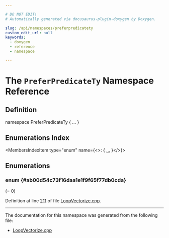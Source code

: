 ```yaml
---

# DO NOT EDIT!
# Automatically generated via docusaurus-plugin-doxygen by Doxygen.

slug: /api/namespaces/preferpredicatety
custom_edit_url: null
keywords:
  - doxygen
  - reference
  - namespace

---
```





# The `PreferPredicateTy` Namespace Reference

<DoxygenPage pluginConfig={pluginConfig}>



## Definition

<CodeBlock>namespace PreferPredicateTy &#123; ... &#125;</CodeBlock>

## Enumerations Index

<MembersIndex>

<MembersIndexItem
  type="enum"
  name={<>:  &#123; <a href="#ab00d54c73f16daa1e1f9f65f77db0cda">...</a> &#125;</>}>
</MembersIndexItem>

</MembersIndex>


<SectionDefinition>

## Enumerations

### enum  {#ab00d54c73f16daa1e1f9f65f77db0cda}

<MemberDefinition
  prototype="enum PreferPredicateTy::Option ">

<EnumerationList title="Enumeration values">

<Link id="ab00d54c73f16daa1e1f9f65f77db0cdaa114bc9020d046f551b06f41f6f4539f7" />
<EnumerationListItem name="ScalarEpilogue">
 (= 0)
</EnumerationListItem>

<Link id="ab00d54c73f16daa1e1f9f65f77db0cdaa3111b239a92c1674cea87d025e818091" />
<EnumerationListItem name="PredicateElseScalarEpilogue">

</EnumerationListItem>

<Link id="ab00d54c73f16daa1e1f9f65f77db0cdaa5e6f0abe1c426939c61d8924cfa02e5a" />
<EnumerationListItem name="PredicateOrDontVectorize">

</EnumerationListItem>

</EnumerationList>

Definition at line <a href="/docs/api/files/lib/lib/transforms/lib/transforms/vectorize/loopvectorize-cpp/#l00211">211</a> of file <a href="/docs/api/files/lib/lib/transforms/lib/transforms/vectorize/loopvectorize-cpp">LoopVectorize.cpp</a>.
</MemberDefinition>

</SectionDefinition>

<hr/>

The documentation for this namespace was generated from the following file:

<ul>
<li><a href="/docs/api/files/lib/lib/transforms/lib/transforms/vectorize/loopvectorize-cpp">LoopVectorize.cpp</a></li>
</ul>

</DoxygenPage>
